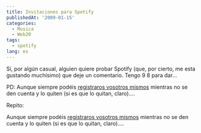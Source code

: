 ```yaml
---
title: Invitaciones para Spotify
publishedAt: '2009-01-15'
categories:
  - Musica
  - Web20
tags:
  - spotify
lang: es
---
```


Si, por algún casual, alguien quiere probar Spotify (que, por cierto, me esta gustando muchísimo) que deje un comentario. Tengo 9 8 para dar...

PD: Aunque siempre podéis [registraros vosotros mismos](https://www.spotify.com/en/get-started/) mientras no se den cuenta y lo quiten (si es que lo quitan, claro)....

Repito:

Aunque siempre podéis [registraros vosotros mismos](https://www.spotify.com/en/get-started/) mientras no se den cuenta y lo quiten (si es que lo quitan, claro)....

